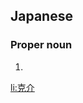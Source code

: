 ==Japanese==
{{ja-kanjitab|かつ|すけ}}

===Proper noun===
{{ja-pos|かつすけ|proper}}

# {{given name|male|lang=ja|sort=かつすけ}}

[[li:克介]]